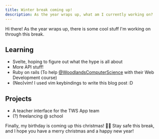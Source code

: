```yaml
---
title: Winter break coming up!
description: As the year wraps up, what am I currently working on?
---
```


Hi there! As the year wraps up, there is some cool stuff I'm working on through this break.

## Learning

- Svelte, hoping to figure out what the hype is all about
- More API stuff!
- Ruby on rails (To help [@WoodlandsComputerScience](https://github.com/WoodlandsComputerScience) with their Web Development course)
- (Neo)vim! I used vim keybindings to write this blog post :D

## Projects

- A teacher interface for the TWS App team
- (?) freelancing @ school

Finally, my birthday is coming up this christmas! 🎅🥳
Stay safe this break, and I hope you have a merry christmas and a happy new year!
